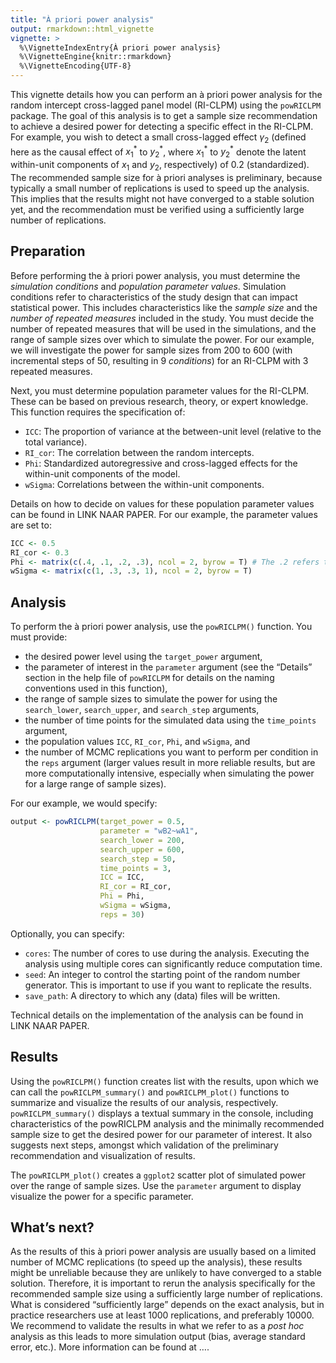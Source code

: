 ```yaml
---
title: "À priori power analysis"
output: rmarkdown::html_vignette
vignette: >
  %\VignetteIndexEntry{À priori power analysis}
  %\VignetteEngine{knitr::rmarkdown}
  %\VignetteEncoding{UTF-8}
---
```

This vignette details how you can perform an à priori power analysis for the random intercept cross-lagged panel model (RI-CLPM) using the `powRICLPM` package. The goal of this analysis is to get a sample size recommendation to achieve a desired power for detecting a specific effect in the RI-CLPM. For example, you wish to detect a small cross-lagged effect $\gamma_{2}$ (defined here as the causal effect of $x_{1}^{*}$ to $y_{2}^{*}$, where $x_{1}^{*}$ to $y_{2}^{*}$ denote the latent within-unit components of $x_{1}$ and $y_{2}$, respectively) of 0.2 (standardized). The recommended sample size for à priori analyses is preliminary, because typically a small number of replications is used to speed up the analysis. This implies that the results might not have converged to a stable solution yet, and the recommendation must be verified using a sufficiently large number of replications. 

## Preparation 
Before performing the à priori power analysis, you must determine the *simulation conditions* and *population parameter values*. Simulation conditions refer to characteristics of the study design that can impact statistical power. This includes characteristics like the *sample size* and the *number of repeated measures* included in the study. You must decide the number of repeated measures that will be used in the simulations, and the range of sample sizes over which to simulate the power. For our example, we will investigate the power for sample sizes from 200 to 600 (with incremental steps of 50, resulting in 9 *conditions*) for an RI-CLPM with 3 repeated measures. 

Next, you must determine population parameter values for the RI-CLPM. These can be based on previous research, theory, or expert knowledge. This function requires the specification of:

- `ICC`: The proportion of variance at the between-unit level (relative to the total variance).
- `RI_cor`: The correlation between the random intercepts.
- `Phi`: Standardized autoregressive and cross-lagged effects for the within-unit components of the model.
- `wSigma`: Correlations between the within-unit components. 

Details on how to decide on values for these population parameter values can be found in LINK NAAR PAPER. For our example, the parameter values are set to:

```r
ICC <- 0.5
RI_cor <- 0.3
Phi <- matrix(c(.4, .1, .2, .3), ncol = 2, byrow = T) # The .2 refers to our standardized cross-lagged effect of interest
wSigma <- matrix(c(1, .3, .3, 1), ncol = 2, byrow = T)
```

## Analysis
To perform the à priori power analysis, use the `powRICLPM()` function. You must provide:

- the desired power level using the `target_power` argument, 
- the parameter of interest in the `parameter` argument (see the "Details" section in the help file of `powRICLPM` for details on the naming conventions used in this function), 
- the range of sample sizes to simulate the power for using the `search_lower`, `search_upper`, and `search_step` arguments, 
- the number of time points for the simulated data using the `time_points` argument, 
- the population values `ICC`, `RI_cor`, `Phi`, and `wSigma`, and
- the number of MCMC replications you want to perform per condition in the `reps` argument (larger values result in more reliable results, but are more computationally intensive, especially when simulating the power for a large range of sample sizes). 

For our example, we would specify:

```r
output <- powRICLPM(target_power = 0.5,
                    parameter = "wB2~wA1",
                    search_lower = 200,
                    search_upper = 600,
                    search_step = 50,
                    time_points = 3,
                    ICC = ICC,
                    RI_cor = RI_cor, 
                    Phi = Phi,
                    wSigma = wSigma,
                    reps = 30)
```

Optionally, you can specify:

- `cores`: The number of cores to use during the analysis. Executing the analysis using multiple cores can significantly reduce computation time.
- `seed`: An integer to control the starting point of the random number generator. This is important to use if you want to replicate the results.
- `save_path`: A directory to which any (data) files will be written. 

Technical details on the implementation of the analysis can be found in LINK NAAR PAPER. 

## Results
Using the `powRICLPM()` function creates list with the results, upon which we can call the `powRICLPM_summary()` and `powRICLPM_plot()` functions to summarize and visualize the results of our analysis, respectively. `powRICLPM_summary()` displays a textual summary in the console, including characteristics of the powRICLPM analysis and the minimally recommended sample size to get the desired power for our parameter of interest. It also suggests next steps, amongst which validation of the preliminary recommendation and visualization of results. 

The `powRICLPM_plot()` creates a `ggplot2` scatter plot of simulated power over the range of sample sizes. Use the `parameter` argument to display visualize the power for a specific parameter. 

## What's next?
As the results of this à priori power analysis are usually based on a limited number of MCMC replications (to speed up the analysis), these results might be unreliable because they are unlikely to have converged to a stable solution. Therefore, it is important to rerun the analysis specifically for the recommended sample size using a sufficiently large number of replications. What is considered "sufficiently large" depends on the exact analysis, but in practice researchers use at least 1000 replications, and preferably 10000. We recommend to validate the results in what we refer to as a *post hoc* analysis as this leads to more simulation output (bias, average standard error, etc.). More information can be found at ....  
